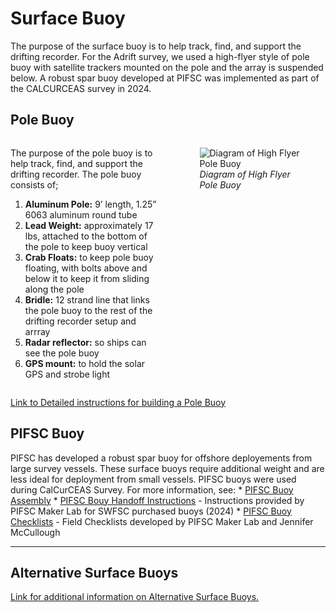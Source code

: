 # Surface Buoy
The purpose of the surface buoy is to help track, find, and support the
drifting recorder. For the Adrift survey, we used a high-flyer style of pole buoy with satellite trackers mounted on the pole and the array is suspended below. A robust spar buoy developed at PIFSC was implemented as part of the CALCURCEAS survey in 2024.


## Pole Buoy

::: columns
::: {.column width="50%"}

The purpose of the pole buoy is to help track, find, and support the
drifting recorder. The pole buoy consists of;

1.  **Aluminum Pole:** 9' length, 1.25" 6063 aluminum round tube
2.  **Lead Weight:** approximately 17 lbs, attached to the bottom of the
    pole to keep buoy vertical
3.  **Crab Floats:** to keep pole buoy floating, with bolts above and
    below it to keep it from sliding along the pole
4.  **Bridle:** 12 strand line that links the pole buoy to the rest of
    the drifting recorder setup and arrray
5.  **Radar reflector:** so ships can see the pole buoy
6.  **GPS mount:** to hold the solar GPS and strobe light

::: 
::: {.column width="50%"}

![*Diagram of High Flyer Pole
Buoy*](images/Screenshot%202022-10-26%20092651.png){fig-align="left"}

:::
:::

[Link to Detailed instructions for building a Pole Buoy](https://sael-swfsc.github.io/adrift-field-methods/content/Hardware-PoleBuoy-Build.html){target="_blank"}


## PIFSC Buoy

PIFSC has developed a robust spar buoy for offshore deployements from large survey vessels. These surface buoys require additional weight and are less ideal for deployment from small vessels. PIFSC buoys were used during CalCurCEAS Survey. For more information, see:
* [PIFSC Buoy Assembly](https://sael-swfsc.github.io/adrift-field-methods/content/Hardware-PIFSCbuoy-Build.html){target="_blank"}
* [PIFSC Bouy Handoff Instructions](https://github.com/SAEL-SWFSC/adrift-field-methods/blob/main/supplemental/Handoff%20instructions_%20DASBR%20SWFSC_v5.03.2024.pdf){target="_blank"} - Instructions provided by PIFSC Maker Lab for SWFSC purchased buoys (2024)
* [PIFSC Buoy Checklists](https://github.com/SAEL-SWFSC/adrift-field-methods/blob/main/supplemental/Checklists_%20DASBR%20SWFSC_from%20PIFSC_J.%20McCullough%20v.5.03.2024.pdf) - Field Checklists developed by PIFSC Maker Lab and Jennifer McCullough

------------------------------------------------------------------------


## Alternative Surface Buoys
[Link for additional information on Alternative Surface Buoys.](https://sael-swfsc.github.io/adrift-field-methods/content/Hardware-AltBuoy-Build.html)

